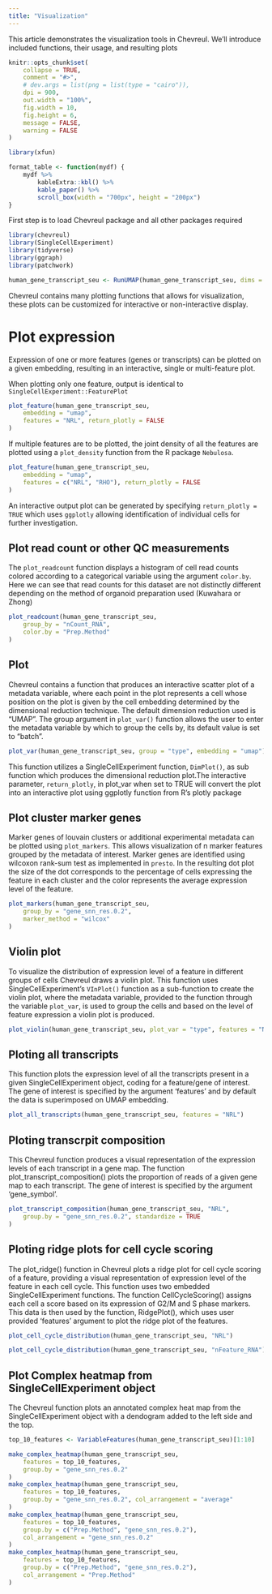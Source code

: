 ```yaml
---
title: "Visualization"
---
```

This article demonstrates the visualization tools in Chevreul. We'll introduce included functions, their usage, and resulting plots

```r
knitr::opts_chunk$set(
    collapse = TRUE,
    comment = "#>",
    # dev.args = list(png = list(type = "cairo")),
    dpi = 900,
    out.width = "100%",
    fig.width = 10,
    fig.height = 6,
    message = FALSE,
    warning = FALSE
)

library(xfun)

format_table <- function(mydf) {
    mydf %>%
        kableExtra::kbl() %>%
        kable_paper() %>%
        scroll_box(width = "700px", height = "200px")
}
```

First step is to load Chevreul package and all other packages required 

```r
library(chevreul)
library(SingleCellExperiment)
library(tidyverse)
library(ggraph)
library(patchwork)
```


```r
human_gene_transcript_seu <- RunUMAP(human_gene_transcript_seu, dims = 1:30)
```

Chevreul contains many plotting functions that allows for visualization, these plots can be customized for interactive or non-interactive display.

# Plot expression 

Expression of one or more features (genes or transcripts) can be plotted on a given embedding, resulting in an interactive, single or multi-feature plot. 

When plotting only one feature, output is identical to `SingleCellExperiment::FeaturePlot` 
 
```r
plot_feature(human_gene_transcript_seu,
    embedding = "umap",
    features = "NRL", return_plotly = FALSE
)
```

If multiple features are to be plotted, the joint density of all the features are plotted using a `plot_density` function from the R package `Nebulosa`.

```r
plot_feature(human_gene_transcript_seu,
    embedding = "umap",
    features = c("NRL", "RHO"), return_plotly = FALSE
)
```

An interactive output plot can be generated by specifying `return_plotly = TRUE` which uses `ggplotly` allowing identification of individual cells for further investigation.

## Plot read count or other QC measurements

The `plot_readcount` function displays a histogram of cell read counts colored according to a categorical variable using the argument `color.by`. Here we can see that read counts for this dataset are not distinctly different depending on the method of organoid preparation used (Kuwahara or Zhong)

```r
plot_readcount(human_gene_transcript_seu,
    group_by = "nCount_RNA",
    color.by = "Prep.Method"
)
```

## Plot

Chevreul contains a function that produces an interactive scatter plot of a metadata variable, where each point in the plot represents a cell whose position on the plot is given by the cell embedding determined by the dimensional reduction technique. The default dimension reduction used is "UMAP". The group argument in `plot_var()` function allows the user to enter the metadata variable by which to group the cells by, its default value is set to "batch".

```r
plot_var(human_gene_transcript_seu, group = "type", embedding = "umap")
```

This function utilizes a SingleCellExperiment function, `DimPlot()`, as sub function which produces the dimensional reduction plot.The interactive parameter, `return_plotly`, in plot_var when set to TRUE will convert the plot into an interactive plot using ggplotly function from R's plotly package

## Plot cluster marker genes  

Marker genes of louvain clusters or additional experimental metadata can be plotted using `plot_markers`. This allows visualization of n marker features grouped by the metadata of interest. Marker genes are identified using wilcoxon rank-sum test as implemented in `presto`. In the resulting dot plot the size of the dot corresponds to the percentage of cells expressing the feature in each cluster and the color represents the average expression level of the feature. 


```r
plot_markers(human_gene_transcript_seu,
    group_by = "gene_snn_res.0.2",
    marker_method = "wilcox"
)
```


## Violin plot

To visualize the distribution of expression level of a feature in different groups of cells Chevreul draws a violin plot. This function uses SingleCellExperiment's `VInPlot()` function as a sub-function to create the violin plot, where the metadata variable, provided to the function through the variable `plot_var`, is used to group the cells and based on the level of feature expression a violin plot is produced. 

```r
plot_violin(human_gene_transcript_seu, plot_var = "type", features = "NRL")
```


## Ploting all transcripts 

This function plots the expression level of all the transcripts present in a given SingleCellExperiment object, coding for a feature/gene of interest. The gene of interest is specified by the argument 'features' and by default the data is superimposed on UMAP embedding. 

```r
plot_all_transcripts(human_gene_transcript_seu, features = "NRL")
```


## Ploting transcrpit composition

This Chevreul function produces a visual representation of the expression levels of each transcript in a gene map. The function plot_transcript_composition() plots the proportion of reads of a given gene map to each transcript. The gene of interest is specified by the argument 'gene_symbol'. 
 
```r
plot_transcript_composition(human_gene_transcript_seu, "NRL",
    group.by = "gene_snn_res.0.2", standardize = TRUE
)
```


## Ploting ridge plots for cell cycle scoring 

The plot_ridge() function in Chevreul plots a ridge plot for cell cycle scoring of a feature, providing a visual representation of expression level of the feature in each cell cycle. This function uses two embedded SingleCellExperiment functions. The function CellCycleScoring() assigns each cell a score based on its expression of G2/M and S phase markers. This data is then used by the function, RidgePlot(), which uses user provided 'features' argument to plot the ridge plot of the features.

```r
plot_cell_cycle_distribution(human_gene_transcript_seu, "NRL")

plot_cell_cycle_distribution(human_gene_transcript_seu, "nFeature_RNA")
```


## Plot Complex heatmap from SingleCellExperiment object 

The Chevreul function plots an annotated complex heat map from the SingleCellExperiment object with a dendogram added to the left side and the top.


```r
top_10_features <- VariableFeatures(human_gene_transcript_seu)[1:10]

make_complex_heatmap(human_gene_transcript_seu,
    features = top_10_features,
    group.by = "gene_snn_res.0.2"
)
make_complex_heatmap(human_gene_transcript_seu,
    features = top_10_features,
    group.by = "gene_snn_res.0.2", col_arrangement = "average"
)
make_complex_heatmap(human_gene_transcript_seu,
    features = top_10_features,
    group.by = c("Prep.Method", "gene_snn_res.0.2"),
    col_arrangement = "gene_snn_res.0.2"
)
make_complex_heatmap(human_gene_transcript_seu,
    features = top_10_features,
    group.by = c("Prep.Method", "gene_snn_res.0.2"),
    col_arrangement = "Prep.Method"
)
```
